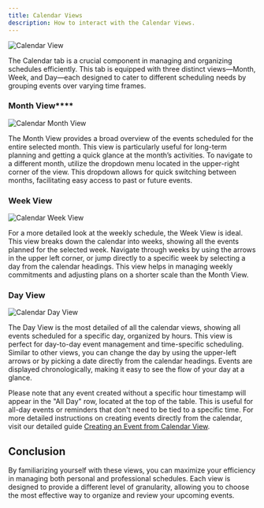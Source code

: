 ```yaml
---
title: Calendar Views
description: How to interact with the Calendar Views.
---
```



![Calendar View](/calendar/calendar-1.webp)

The Calendar tab is a crucial component in managing and organizing schedules efficiently. This tab is equipped with three distinct views—Month, Week, and Day—each designed to cater to different scheduling needs by grouping events over varying time frames.

### Month View****

![Calendar Month View](/calendar/calendar-2.webp)

The Month View provides a broad overview of the events scheduled for the entire selected month. This view is particularly useful for long-term planning and getting a quick glance at the month’s activities. To navigate to a different month, utilize the dropdown menu located in the upper-right corner of the view. This dropdown allows for quick switching between months, facilitating easy access to past or future events.

### Week View

![Calendar Week View](/calendar/calendar-3.webp)

For a more detailed look at the weekly schedule, the Week View is ideal. This view breaks down the calendar into weeks, showing all the events planned for the selected week. Navigate through weeks by using the arrows in the upper left corner, or jump directly to a specific week by selecting a day from the calendar headings. This view helps in managing weekly commitments and adjusting plans on a shorter scale than the Month View.

### Day View

![Calendar Day View](/calendar/calendar-4.webp)

The Day View is the most detailed of all the calendar views, showing all events scheduled for a specific day, organized by hours. This view is perfect for day-to-day event management and time-specific scheduling. Similar to other views, you can change the day by using the upper-left arrows or by picking a date directly from the calendar headings. Events are displayed chronologically, making it easy to see the flow of your day at a glance.

<Aside type="note"> Please note that any event created without a specific hour timestamp will appear in the "All Day" row, located at the top of the table. This is useful for all-day events or reminders that don't need to be tied to a specific time. For more detailed instructions on creating events directly from the calendar, visit our detailed guide <a href="/en/calendar/02--creating-an-event-from-the-calendar/">Creating an Event from Calendar View</a>. </Aside>

## Conclusion

By familiarizing yourself with these views, you can maximize your efficiency in managing both personal and professional schedules. Each view is designed to provide a different level of granularity, allowing you to choose the most effective way to organize and review your upcoming events.